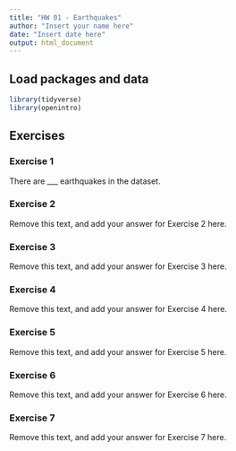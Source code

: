 ```yaml
---
title: "HW 01 - Earthquakes"
author: "Insert your name here"
date: "Insert date here"
output: html_document
---
```


## Load packages and data

```r
library(tidyverse)
library(openintro)
```

## Exercises

### Exercise 1

There are \_\_\_ earthquakes in the dataset.

### Exercise 2

Remove this text, and add your answer for Exercise 2 here.

### Exercise 3

Remove this text, and add your answer for Exercise 3 here.

### Exercise 4

Remove this text, and add your answer for Exercise 4 here.

### Exercise 5

Remove this text, and add your answer for Exercise 5 here.

### Exercise 6

Remove this text, and add your answer for Exercise 6 here.

### Exercise 7

Remove this text, and add your answer for Exercise 7 here.
